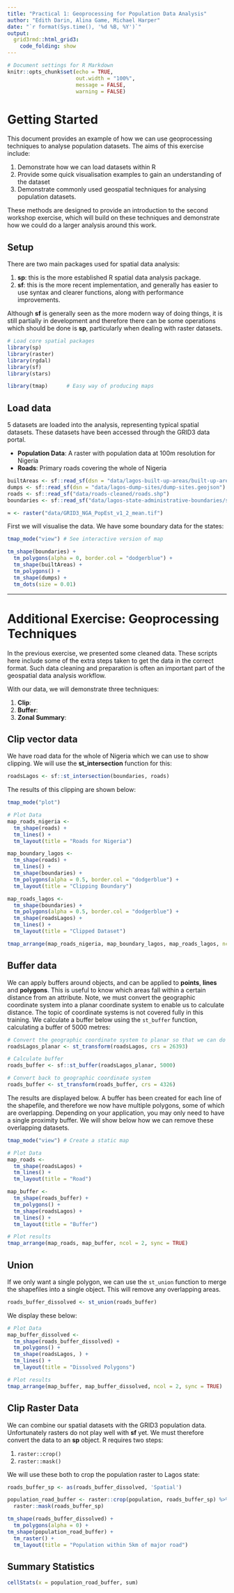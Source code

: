 ```yaml
---
title: "Practical 1: Geoprocessing for Population Data Analysis"
author: "Edith Darin, Alina Game, Michael Harper"
date: "`r format(Sys.time(), '%d %B, %Y')`"
output: 
  grid3rmd::html_grid3:
    code_folding: show
---
```


```r
# Document settings for R Markdown
knitr::opts_chunk$set(echo = TRUE,
                      out.width = "100%",
                      message = FALSE,
                      warning = FALSE)
```

# Getting Started

This document provides an example of how we can use geoprocessing techniques to analyse population datasets. The aims of this exercise include:

1. Demonstrate how we can load datasets within R
2. Provide some quick visualisation examples to gain an understanding of the dataset
3. Demonstrate commonly used geospatial techniques for analysing population datasets.

These methods are designed to provide an introduction to the second workshop exercise, which will build on these techniques and demonstrate how we could do a larger analysis around this work.

## Setup

There are two main packages used for spatial data analysis:

1. **sp**: this is the more established R spatial data analysis package.
2. **sf**: this is the more recent implementation, and generally has easier to use syntax and clearer functions, along with performance improvements. 

Although **sf** is generally seen as the more modern way of doing things, it is still partially in development and therefore there can be some operations which should be done is **sp**, particularly when dealing with raster datasets. 

```r

# Load core spatial packages
library(sp)
library(raster)
library(rgdal)
library(sf)
library(stars)

library(tmap)      # Easy way of producing maps
```

## Load data

5 datasets are loaded into the analysis, representing typical spatial datasets. These datasets have been accessed through the GRID3 data portal.

- **Population Data**: A raster with population data at 100m resolution for Nigeria
- **Roads**: Primary roads covering the whole of Nigeria

```r
builtAreas <- sf::read_sf(dsn = "data/lagos-built-up-areas/built-up-areas.geojson")
dumps <- sf::read_sf(dsn = "data/lagos-dump-sites/dump-sites.geojson")
roads <- sf::read_sf("data/roads-cleaned/roads.shp")
boundaries <- sf::read_sf("data/lagos-state-administrative-boundaries/state-administrative-boundaries.geojson")

≈ <- raster("data/GRID3_NGA_PopEst_v1_2_mean.tif")
```

First we will visualise the data. We have some boundary data for the states:

```r
tmap_mode("view") # See interactive version of map 

tm_shape(boundaries) +
  tm_polygons(alpha = 0, border.col = "dodgerblue") +
  tm_shape(builtAreas) +
  tm_polygons() +
  tm_shape(dumps) +
  tm_dots(size = 0.01)
```


----

# Additional Exercise: Geoprocessing Techniques

In the previous exercise, we presented some cleaned data. These scripts here include some of the extra steps taken to get the data in the correct format. Such data cleaning and preparation is often an important part of the geospatial data analysis workflow.

With our data, we will demonstrate three techniques:

1. **Clip**:
2. **Buffer**:
3. **Zonal Summary**:

## Clip vector data



We have road data for the whole of Nigeria which we can use to show clipping. We will use the **st_intersection** function for this:

```r
roadsLagos <- sf::st_intersection(boundaries, roads)
```

The results of this clipping are shown below:

```r
tmap_mode("plot")

# Plot Data
map_roads_nigeria <- 
  tm_shape(roads) +
  tm_lines() +
  tm_layout(title = "Roads for Nigeria")

map_boundary_lagos <- 
  tm_shape(roads) +
  tm_lines() +
  tm_shape(boundaries) +
  tm_polygons(alpha = 0.5, border.col = "dodgerblue") +
  tm_layout(title = "Clipping Boundary")

map_roads_lagos <- 
  tm_shape(boundaries) +
  tm_polygons(alpha = 0.5, border.col = "dodgerblue") +
  tm_shape(roadsLagos) +
  tm_lines() +
  tm_layout(title = "Clipped Dataset")

tmap_arrange(map_roads_nigeria, map_boundary_lagos, map_roads_lagos, ncol = 3)
```

## Buffer data

We can apply buffers around objects, and can be applied to **points**, **lines** and **polygons**. This is useful to know which areas fall within a certain distance from an attribute.  Note, we must convert the geographic coordinate system into a planar coordinate system to enable us to calculate distance. The topic of coordinate systems is not covered fully in this training. We calculate a buffer below using the `st_buffer` function, calculating a buffer of 5000 metres:

```r
# Convert the geographic coordinate system to planar so that we can do distance based calculations
roadsLagos_planar <- st_transform(roadsLagos, crs = 26393)

# Calculate buffer
roads_buffer <- sf::st_buffer(roadsLagos_planar, 5000)

# Convert back to geographic coordinate system
roads_buffer <- st_transform(roads_buffer, crs = 4326)
```

The results are displayed below. A buffer has been created for each line of the shapefile, and therefore we now have multiple polygons, some of which are overlapping. Depending on your application, you may only need to have a single proximity buffer. We will show below how we can remove these overlapping datasets.

```r
tmap_mode("view") # Create a static map 

# Plot Data
map_roads <-
  tm_shape(roadsLagos) +
  tm_lines() +
  tm_layout(title = "Road")

map_buffer <-
  tm_shape(roads_buffer) +
  tm_polygons() +
  tm_shape(roadsLagos) +
  tm_lines() +
  tm_layout(title = "Buffer")

# Plot results
tmap_arrange(map_roads, map_buffer, ncol = 2, sync = TRUE)
```

## Union

If we only want a single polygon, we can use the `st_union` function to merge the shapefiles into a single object. This will remove any overlapping areas.

```r
roads_buffer_dissolved <- st_union(roads_buffer)
```

We display these below:

```r
# Plot Data
map_buffer_dissolved <-
  tm_shape(roads_buffer_dissolved) +
  tm_polygons() +
  tm_shape(roadsLagos, ) +
  tm_lines() +
  tm_layout(title = "Dissolved Polygons")

# Plot results
tmap_arrange(map_buffer, map_buffer_dissolved, ncol = 2, sync = TRUE)
```

## Clip Raster Data

We can combine our spatial datasets with the GRID3 population data.  Unfortunately rasters do not play well with **sf** yet. We must therefore convert the data to an **sp** object. R requires two steps:

1. `raster::crop()`
2. `raster::mask()`

We will use these both to crop the population raster to Lagos state:

```r
roads_buffer_sp <- as(roads_buffer_dissolved, 'Spatial')
```

```r
population_road_buffer <- raster::crop(population, roads_buffer_sp) %>%
  raster::mask(roads_buffer_sp)
```

```r
tm_shape(roads_buffer_dissolved) +
  tm_polygons(alpha = 0) +
tm_shape(population_road_buffer) +
  tm_raster() +
  tm_layout(title = "Population within 5km of major road")
```

## Summary Statistics

```r
cellStats(x = population_road_buffer, sum)
```







